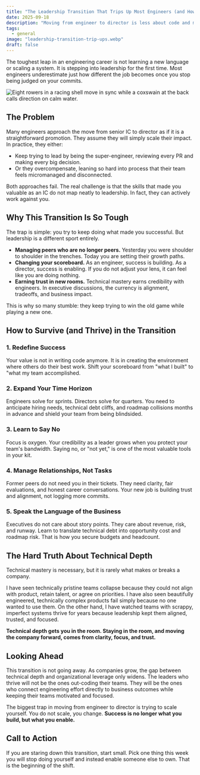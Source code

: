 ```yaml
---
title: "The Leadership Transition That Trips Up Most Engineers (and How to Survive It)"
date: 2025-09-18
description: "Moving from engineer to director is less about code and more about clarity, trust, and alignment. Learn why so many leaders stumble in this transition and how t"
tags:
  - general
image: "leadership-transition-trip-ups.webp"
draft: false
---
```


The toughest leap in an engineering career is not learning a new language or scaling a system. It is stepping into leadership for the first time. Most engineers underestimate just how different the job becomes once you stop being judged on your commits.

![Eight rowers in a racing shell move in sync while a coxswain at the back calls direction on calm water.](leadership-transition-trip-ups.webp)

## The Problem

Many engineers approach the move from senior IC to director as if it is a straightforward promotion. They assume they will simply scale their impact. In practice, they either:

- Keep trying to lead by being the super-engineer, reviewing every PR and making every big decision.
- Or they overcompensate, leaning so hard into process that their team feels micromanaged and disconnected.

Both approaches fail. The real challenge is that the skills that made you valuable as an IC do not map neatly to leadership. In fact, they can actively work against you.

## Why This Transition Is So Tough

The trap is simple: you try to keep doing what made you successful. But leadership is a different sport entirely.

- **Managing peers who are no longer peers.** Yesterday you were shoulder to shoulder in the trenches. Today you are setting their growth paths.
- **Changing your scoreboard.** As an engineer, success is building. As a director, success is enabling. If you do not adjust your lens, it can feel like you are doing nothing.
- **Earning trust in new rooms.** Technical mastery earns credibility with engineers. In executive discussions, the currency is alignment, tradeoffs, and business impact.

This is why so many stumble: they keep trying to win the old game while playing a new one.

## How to Survive (and Thrive) in the Transition

### 1. Redefine Success

Your value is not in writing code anymore. It is in creating the environment where others do their best work. Shift your scoreboard from "what I built" to "what my team accomplished.

### 2. Expand Your Time Horizon

Engineers solve for sprints. Directors solve for quarters. You need to anticipate hiring needs, technical debt cliffs, and roadmap collisions months in advance and shield your team from being blindsided.

### 3. Learn to Say No

Focus is oxygen. Your credibility as a leader grows when you protect your team's bandwidth. Saying no, or "not yet," is one of the most valuable tools in your kit.

### 4. Manage Relationships, Not Tasks

Former peers do not need you in their tickets. They need clarity, fair evaluations, and honest career conversations. Your new job is building trust and alignment, not logging more commits.

### 5. Speak the Language of the Business

Executives do not care about story points. They care about revenue, risk, and runway. Learn to translate technical debt into opportunity cost and roadmap risk. That is how you secure budgets and headcount.

## The Hard Truth About Technical Depth

Technical mastery is necessary, but it is rarely what makes or breaks a company.

I have seen technically pristine teams collapse because they could not align with product, retain talent, or agree on priorities. I have also seen beautifully engineered, technically complex products fail simply because no one wanted to use them. On the other hand, I have watched teams with scrappy, imperfect systems thrive for years because leadership kept them aligned, trusted, and focused.

**Technical depth gets you in the room. Staying in the room, and moving the company forward, comes from clarity, focus, and trust.**

## Looking Ahead

This transition is not going away. As companies grow, the gap between technical depth and organizational leverage only widens. The leaders who thrive will not be the ones out-coding their teams. They will be the ones who connect engineering effort directly to business outcomes while keeping their teams motivated and focused.

The biggest trap in moving from engineer to director is trying to scale yourself. You do not scale, you change. **Success is no longer what you build, but what you enable.**

## Call to Action

If you are staring down this transition, start small. Pick one thing this week you will stop doing yourself and instead enable someone else to own. That is the beginning of the shift.